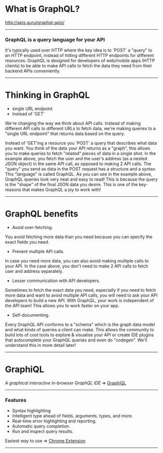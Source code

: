 
# What is GraphQL?

<Notes>http://apis.guru/graphql-apis/</Notes>

---

### GraphQL is a query language for your API

<Notes>
    It's typically used over HTTP where the key idea is to `POST` a "query" to
    an HTTP endpoint, instead of hitting different HTTP endpoints for different
    resources. GraphQL is designed for developers of web/mobile apps (HTTP
    clients) to be able to make API calls to fetch the data they need from their
    backend APIs conveniently.
</Notes>

---

# Thinking in GraphQL

-   single URL endpoint
-   Instead of 'GET'

<Notes>
We're changing the way we think about API calls. Instead of making different API calls to different URLs to fetch data, we're making queries to a "single URL endpoint" that returns data based on the query.

Instead of 'GET'ing a resource you 'POST' a query that describes what data you want.
You think of the data your API returns as a "graph", this allows you to make queries to fetch "related" pieces of data in a single shot. In the example above, you fetch the user and the user's address (as a nested JSON object) in the same API call, as opposed to making 2 API calls.
The "query" you send as data in the POST request has a structure and a syntax. This "language" is called GraphQL.
As you can see in the example above, GraphQL queries look very neat and easy to read! This is because the query is the "shape" of the final JSON data you desire. This is one of the key-reasons that makes GraphQL a joy to work with!

</Notes>

---

# GraphQL benefits

-   Avoid over-fetching.

<Notes>
    You avoid fetching more data than you need because you can specify the exact
    fields you need.
</Notes>

-   Prevent multiple API calls.

<Notes>
    In case you need more data, you can also avoid making multiple calls to your
    API. In the case above, you don't need to make 2 API calls to fetch user and
    address separately.
</Notes>

-   Lesser communication with API developers.

<Notes>
    Sometimes to fetch the exact data you need, especially if you need to fetch
    more data and want to avoid multiple API calls, you will need to ask your
    API developers to build a new API. With GraphQL, your work is independent of
    the API team! This allows you to work faster on your app.
</Notes>

-   Self-documenting.

<Notes>
    Every GraphQL API conforms to a "schema" which is the graph data model and
    what kinds of queries a client can make. This allows the community to build
    lots of cool tools to explore &amp; visualise your API or create IDE plugins
    that autocomplete your GraphQL queries and even do "codegen". We'll
    understand this in more detail later!
</Notes>

---

# GraphiQL

_A graphical interactive in-browser GraphQL IDE_ => [GraphiQL](https://github.com/graphql/graphiql)

---

### Features

-   Syntax highlighting
-   Intelligent type ahead of fields, arguments, types, and more.
-   Real-time error highlighting and reporting.
-   Automatic query completion.
-   Run and inspect query results.

Easiest way to use => [Chrome Extension](https://chrome.google.com/webstore/detail/chromeiql/fkkiamalmpiidkljmicmjfbieiclmeij)

---

<GraphiqlComponent />
